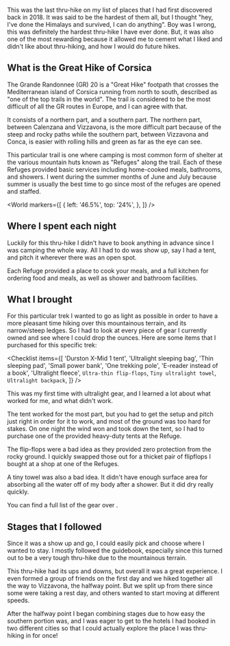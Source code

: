 This was the last thru-hike on my list of places that I had first discovered
back in 2018. It was said to be the hardest of them all, but I thought "hey,
I've done the Himalays and survived, I can do anything". Boy was I wrong, this
was definitely the hardest thru-hike I have ever done. But, it was also one of
the most rewarding because it allowed me to cement what I liked and didn't like
about thru-hiking, and how I would do future hikes.

## What is the Great Hike of Corsica

The Grande Randonnee (GR) 20 is a "Great Hike" footpath that crosses the
Mediterranean island of Corsica running from north to south, described as
"one of the top trails in the world". The trail is considered to be the
most difficult of all the GR routes in Europe, and I can agree with that.

It consists of a northern part, and a southern part. The northern part,
between Calenzana and Vizzavona, is the more difficult part because of
the steep and rocky paths while the southern part, between Vizzavona and
Conca, is easier with rolling hills and green as far as the eye can see.

This particular trail is one where camping is most common form of shelter
at the various mountain huts known as "Refuges" along the trail. Each of
these Refuges provided basic services including home-cooked meals,
bathrooms, and showers. I went during the summer months of June and July
because summer is usually the best time to go since most of the refuges
are opened and staffed.

<World
  markers={[
    {
      left: '46.5%',
      top: '24%',
    },
  ]}
/>

## Where I spent each night

Luckily for this thru-hike I didn't have to book anything in advance since
I was camping the whole way. All I had to do was show up, say I had a tent, and
pitch it wherever there was an open spot.

Each Refuge provided a place to cook your meals, and a full kitchen for ordering
food and meals, as well as shower and bathroom facilities.

## What I brought

For this particular trek I wanted to go as light as possible in order to have a
more pleasant time hiking over this mountainous terrain, and its narrow/steep
ledges. So I had to look at every piece of gear I currently owned and see where
I could drop the ounces. Here are some items that I purchased for this specific
trek:

<Checklist
  items={[
    'Durston X-Mid 1 tent',
    'Ultralight sleeping bag',
    'Thin sleeping pad',
    'Small power bank',
    'One trekking pole',
    'E-reader instead of a book',
    'Ultralight fleece',
    `Ultra-thin flip-flops`,
    `Tiny ultralight towel`,
    `Ultralight backpack`,
  ]}
/>

This was my first time with ultralight gear, and I learned a lot about what
worked for me, and what didn't work.

The tent worked for the most part, but you had to get the setup and pitch just
right in order for it to work, and most of the ground was too hard for stakes.
On one night the wind won and took down the tent, so I had to purchase one of
the provided heavy-duty tents at the Refuge.

The flip-flops were a bad idea as they provided zero protection from the rocky
ground. I quickly swapped those out for a thicket pair of flipflops I bought at
a shop at one of the Refuges.

A tiny towel was also a bad idea. It didn't have enough surface area for
absorbing all the water off of my body after a shower. But it did dry really
quickly.

You can find a full list of the gear over <Pack id="grande-randonnee-20" />.

## Stages that I followed

Since it was a show up and go, I could easily pick and choose where I wanted
to stay. I mostly followed the guidebook, especially since this turned out to be
a very tough thru-hike due to the mountainous terrain.

<Stages />

This thru-hike had its ups and downs, but overall it was a great experience. I
even formed a group of friends on the first day and we hiked together all the
way to Vizzavona, the halfway point. But we split up from there since some were
taking a rest day, and others wanted to start moving at different speeds.

After the halfway point I began combining stages due to how easy the southern
portion was, and I was eager to get to the hotels I had booked in two different
cities so that I could actually explore the place I was thru-hiking in for once!
